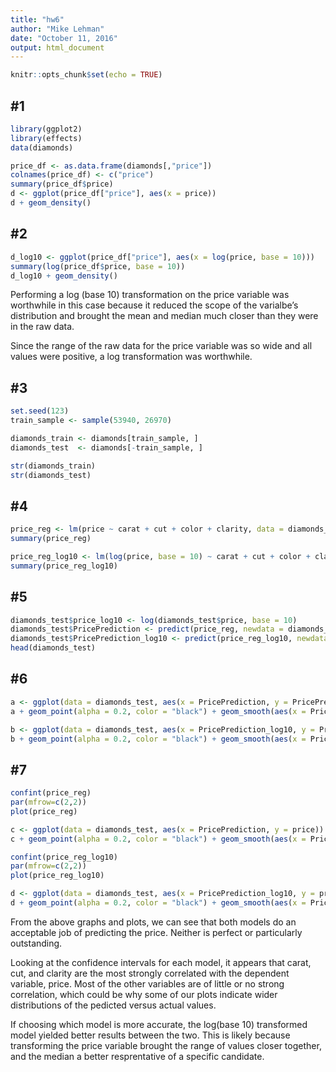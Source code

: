 ```yaml
---
title: "hw6"
author: "Mike Lehman"
date: "October 11, 2016"
output: html_document
---
```


```r
knitr::opts_chunk$set(echo = TRUE)
```

## #1

```r
library(ggplot2)
library(effects)
data(diamonds)

price_df <- as.data.frame(diamonds[,"price"])
colnames(price_df) <- c("price")
summary(price_df$price)
d <- ggplot(price_df["price"], aes(x = price))
d + geom_density()
```

## #2

```r
d_log10 <- ggplot(price_df["price"], aes(x = log(price, base = 10)))
summary(log(price_df$price, base = 10))
d_log10 + geom_density()
```

Performing a log (base 10) transformation on the price variable was worthwhile in this case because it reduced the scope of the varialbe's distribution and brought the mean and median much closer than they were in the raw data.

Since the range of the raw data for the price variable was so wide and all values were positive, a log transformation was worthwhile.


## #3

```r
set.seed(123)
train_sample <- sample(53940, 26970)

diamonds_train <- diamonds[train_sample, ]
diamonds_test  <- diamonds[-train_sample, ]

str(diamonds_train)
str(diamonds_test)
```

## #4

```r
price_reg <- lm(price ~ carat + cut + color + clarity, data = diamonds_train)
summary(price_reg)

price_reg_log10 <- lm(log(price, base = 10) ~ carat + cut + color + clarity, data = diamonds_train)
summary(price_reg_log10)
```

## #5

```r
diamonds_test$price_log10 <- log(diamonds_test$price, base = 10)
diamonds_test$PricePrediction <- predict(price_reg, newdata = diamonds_test)
diamonds_test$PricePrediction_log10 <- predict(price_reg_log10, newdata = diamonds_test)
head(diamonds_test)
```

## #6

```r
a <- ggplot(data = diamonds_test, aes(x = PricePrediction, y = PricePrediction - price))
a + geom_point(alpha = 0.2, color = "black") + geom_smooth(aes(x = PricePrediction, y = PricePrediction - price), color = "black")

b <- ggplot(data = diamonds_test, aes(x = PricePrediction_log10, y = PricePrediction_log10 - price_log10))
b + geom_point(alpha = 0.2, color = "black") + geom_smooth(aes(x = PricePrediction_log10, y = PricePrediction_log10 - price_log10), color = "black")
```

## #7

```r
confint(price_reg)
par(mfrow=c(2,2))
plot(price_reg)

c <- ggplot(data = diamonds_test, aes(x = PricePrediction, y = price))
c + geom_point(alpha = 0.2, color = "black") + geom_smooth(aes(x = PricePrediction, y = price), color = "black") + geom_line(aes(x = log(PricePrediction, base = 10), y = log(price, base = 10)), color = "blue", linetype = 2)

confint(price_reg_log10)
par(mfrow=c(2,2))
plot(price_reg_log10)

d <- ggplot(data = diamonds_test, aes(x = PricePrediction_log10, y = price_log10))
d + geom_point(alpha = 0.2, color = "black") + geom_smooth(aes(x = PricePrediction_log10, y = price_log10), color = "black")
```

From the above graphs and plots, we can see that both models do an acceptable job of predicting the price. Neither is perfect or particularly outstanding.

Looking at the confidence intervals for each model, it appears that carat, cut, and clarity are the most strongly correlated with the dependent variable, price. Most of the other variables are of little or no strong correlation, which could be why some of our plots indicate wider distributions of the pedicted versus actual values.

If choosing which model is more accurate, the log(base 10) transformed model yielded better results between the two. This is likely because transforming the price variable brought the range of values closer together, and the median a better resprentative of a specific candidate.